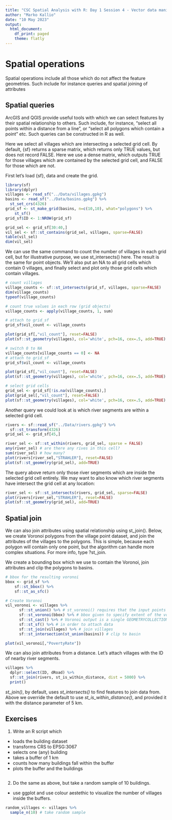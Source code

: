 ---
title: "CSC Spatial Analysis with R: Day 1 Session 4 - Vector data manipulation"
author: "Marko Kallio"
date: "10 May 2023"
output:
  html_document:
    df_print: paged
    theme: flatly
---

# Spatial operations

Spatial operations include all those which do not affect the feature geometries. Such include for instance queries and spatial joining of attributes


## Spatial queries

ArcGIS and QGIS provide useful tools with which we can select features by their spatial relationship to others. Such include, for instance, "select all points within a distance from a line", or "select all polygons which contain a point" etc. Such queries can be constructed in R as well.

Here we select all villages which are intersecting a selected grid cell. By default, {sf} returns a sparse matrix, which returns only TRUE values, but does not record FALSE. Here we use a dense matrix, which outputs TRUE for those villages which are contained by the selected grid cell, and FALSE for those which are not.

First let's load {sf}, data and create the grid.
```{r}
library(sf)
library(dplyr)
villages <- read_sf("../Data/villages.gpkg")
basins <- read_sf("../Data/basins.gpkg") %>% 
  st_set_crs(4326)
grid_sf <- st_make_grid(basins, n=c(10,10), what="polygons") %>%
    st_sf()
grid_sf$ID <- 1:NROW(grid_sf)
```


```{r message=FALSE, warning=FALSE}
grid_sel <- grid_sf[30:40,]
vil_sel <- sf::st_contains(grid_sel, villages, sparse=FALSE)
table(vil_sel)
dim(vil_sel)

```

We can use the same command to count the number of villages in each grid cell, but for illustrative purpose, we use st_intersects() here. The result is the same for point objects. We'll also put an NA to all grid cells which contain 0 villages, and finally select and plot only those grid cells which contain villages.

```{r message=FALSE, warning=FALSE}

# count villages
village_counts <- sf::st_intersects(grid_sf, villages, sparse=FALSE)
dim(village_counts)
typeof(village_counts)

```

```{r}
# count true values in each row (grid objects)
village_counts <- apply(village_counts, 1, sum)

# attach to grid_sf
grid_sf$vil_count <- village_counts

plot(grid_sf[,"vil_count"], reset=FALSE)
plot(sf::st_geometry(villages), col='white', pch=16, cex=.5, add=TRUE)
```

```{r}
# switch 0 to NA
village_counts[village_counts == 0] <- NA
# attach to grid_sf
grid_sf$vil_count <- village_counts

plot(grid_sf[,"vil_count"], reset=FALSE)
plot(sf::st_geometry(villages), col='white', pch=16, cex=.5, add=TRUE)
```

```{r}
# select grid cells 
grid_sel <- grid_sf[!is.na(village_counts),]
plot(grid_sel[,"vil_count"], reset=FALSE)
plot(sf::st_geometry(villages), col='white', pch=16, cex=.5, add=TRUE)
```

Another query we could look at is which river segments are within a selected grid cell. 

```{r message=FALSE, warning=FALSE}
rivers <- sf::read_sf("../Data/rivers.gpkg") %>% 
  sf::st_transform(4326)
grid_sel <- grid_sf[45,]

river_sel <- sf::st_within(rivers, grid_sel, sparse = FALSE)
any(river_sel) # are there any rives in this cell?
sum(river_sel) # how many?
plot(rivers[river_sel,"STRAHLER"], reset=FALSE)
plot(sf::st_geometry(grid_sel), add=TRUE)

```

The query above return only those river segments which are inside the selected grid cell entirely. We may want to also know which river segments have intersect the grid cell at any location:
```{r}
river_sel <- sf::st_intersects(rivers, grid_sel, sparse=FALSE)
plot(rivers[river_sel,"STRAHLER"], reset=FALSE)
plot(sf::st_geometry(grid_sel), add=TRUE)
```


## Spatial join

We can also join attributes using spatial relationship using st_join(). Below, we create Voronoi polygons from the village point dataset, and join the attributes of the villages to the polygons. This is simple, because each polygon will contain only one point, but the algorithm can handle more complex situations. For more info, type ?st_join. 

We create a bounding box which we use to contain the Voronoi, join attributes and clip the polygons to basins.

```{r message=FALSE, warning=FALSE}

# bbox for the resulting voronoi
bbox <- grid_sf %>%
    sf::st_bbox() %>%
    sf::st_as_sfc()

# Create Voronoi
vil_voronoi <- villages %>% 
      sf::st_union() %>% # st_voronoi() requires that the input points are as MULTIPOINT, hence the union
      sf::st_voronoi(bbox) %>% # bbox given to specify extent of the voronoi polygons
      sf::st_cast() %>% # Voronoi output is a single GEOMETRYCOLLECTION. we use st_cast() here to extract individual geometries from the collection
      sf::st_sf() %>% # in order to attach data
      sf::st_join(villages) %>% # join villages
      sf::st_intersection(st_union(basins)) # clip to basin

plot(vil_voronoi[,"PovertyRate"])

```

We can also join attributes from a distance. Let's attach villages with the ID of nearby river segments.

```{r}

villages %>% 
  dplyr::select(ID, dRoad) %>%
  sf::st_join(rivers, st_is_within_distance, dist = 5000) %>%
  print()
```

*st_join()*, by default, uses *st_intersects()* to find features to join data from. Above we override the default to use *st_is_within_distance()*, and provided it with the distance parameter of 5 km.


## Exercises

1. Write an R script which

* loads the building dataset
* transforms CRS to EPSG:3067
* selects one (any) building
* takes a buffer of 1 km
* counts how many buildings fall within the buffer
* plots the buffer and the buildings

```{r}

```

2. Do the same as above, but take a random sample of 10 buildings.

* use ggplot and use colour aestethic to visualize the number of villages inside the buffers.

```{r}
random_villages <- villages %>%
  sample_n(10) # take random sample
```

